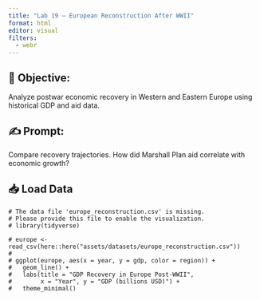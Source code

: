 ```yaml
---
title: "Lab 19 – European Reconstruction After WWII"
format: html
editor: visual
filters:
  - webr
---
```


## 🧭 Objective:   
Analyze postwar economic recovery in Western and Eastern Europe using historical GDP and aid data.

## ✍️ Prompt:  
Compare recovery trajectories. How did Marshall Plan aid correlate with economic growth?

## 📥 Load Data
```webr-r
# The data file 'europe_reconstruction.csv' is missing.
# Please provide this file to enable the visualization.
# library(tidyverse)

# europe <- read_csv(here::here("assets/datasets/europe_reconstruction.csv"))
# 
# ggplot(europe, aes(x = year, y = gdp, color = region)) +
#   geom_line() +
#   labs(title = "GDP Recovery in Europe Post-WWII",
#        x = "Year", y = "GDP (billions USD)") +
#   theme_minimal()
```

